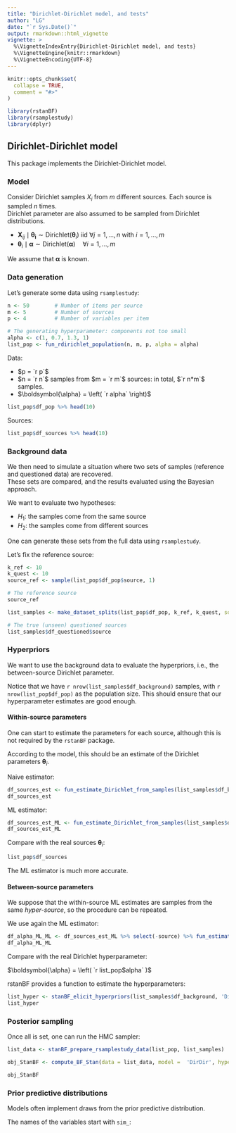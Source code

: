 ```yaml
---
title: "Dirichlet-Dirichlet model, and tests"
author: "LG"
date: "`r Sys.Date()`"
output: rmarkdown::html_vignette
vignette: >
  %\VignetteIndexEntry{Dirichlet-Dirichlet model, and tests}
  %\VignetteEngine{knitr::rmarkdown}
  %\VignetteEncoding{UTF-8}
---
```

\newcommand{\hr}[1]{{#1}_{\text{ref}}}
\newcommand{\hq}[1]{{#1}_{\text{quest}}}
\newcommand{\hrq}[1]{{#1}_{\text{ref,quest}}}
\renewcommand{\vec}[1]{\boldsymbol{#1}}
\newcommand{\tot}[1]{\overline{#1}}
\newcommand{\simiid}{\overset{iid}{~\sim~}}
\newcommand{\BF}{\mathrm{BF}} 
\newcommand{\indep}{~\perp\!\!\!\perp~}
\newcommand{\EE}{\mathop{\mathbb{E}}}
\newcommand{\Var}{\mathop{\mathrm{Var}}}
\newcommand{\dirichlet}[1]{\text{Dirichlet}{(#1)}}

```r
knitr::opts_chunk$set(
  collapse = TRUE,
  comment = "#>"
)
```

```r
library(rstanBF)
library(rsamplestudy)
library(dplyr)
```


## Dirichlet-Dirichlet model

This package implements the Dirichlet-Dirichlet model.   

### Model

Consider Dirichlet samples $X_i$ from $m$ different sources. Each source is sampled $n$ times.   
Dirichlet parameter are also assumed to be sampled from Dirichlet distributions.

- $\vec{X}_{ij} \mid \vec{\theta_i} \sim \dirichlet{\vec{\theta}_i}$ iid $\forall j = 1, \ldots, n$ with $i = 1, \ldots, m$
- $\vec{\theta}_i \mid \vec{\alpha} \sim \dirichlet{\vec{\alpha}} \quad \forall i = 1, \ldots, m$

We assume that $\vec{\alpha}$ is known.

### Data generation

Let's generate some data using `rsamplestudy`:

```r
n <- 50        # Number of items per source
m <- 5         # Number of sources
p <- 4         # Number of variables per item

# The generating hyperparameter: components not too small
alpha <- c(1, 0.7, 1.3, 1)   
list_pop <- fun_rdirichlet_population(n, m, p, alpha = alpha)
```


Data:

- $p = `r p`$ 
- $n = `r n`$ samples from $m = `r m`$ sources: in total, $`r n*m`$ samples.
- $\vec{\alpha} = \left( `r alpha` \right)$

```r
list_pop$df_pop %>% head(10)
```

Sources:

```r
list_pop$df_sources %>% head(10)
```

### Background data

We then need to simulate a situation where two sets of samples (reference and questioned data) are recovered.    
These sets are compared, and the results evaluated using the Bayesian approach.

We want to evaluate two hypotheses: 

- $H_1$: the samples come from the same source
- $H_2$: the samples come from different sources

One can generate these sets from the full data using `rsamplestudy`.

Let's fix the reference source: 

```r
k_ref <- 10
k_quest <- 10
source_ref <- sample(list_pop$df_pop$source, 1)

# The reference source
source_ref
```

```r
list_samples <- make_dataset_splits(list_pop$df_pop, k_ref, k_quest, source_ref = source_ref)

# The true (unseen) questioned sources
list_samples$df_questioned$source
```

### Hyperpriors

We want to use the background data to evaluate the hyperpriors, i.e., the between-source Dirichlet parameter.   

Notice that we have `r nrow(list_samples$df_background)` samples, with  `r nrow(list_pop$df_pop)` as the population size.
This should ensure that our hyperparameter estimates are good enough.

#### Within-source parameters

One can start to estimate the parameters for each source, although this is not required by the `rstanBF` package.

According to the model, this should be an estimate of the Dirichlet parameters $\vec{\theta}_i$.

Naive estimator:

```r
df_sources_est <- fun_estimate_Dirichlet_from_samples(list_samples$df_background, use = 'naive')
df_sources_est
```

ML estimator:

```r
df_sources_est_ML <- fun_estimate_Dirichlet_from_samples(list_samples$df_background, use = 'ML')
df_sources_est_ML
```


Compare with the real sources $\vec{\theta}_i$:
```r
list_pop$df_sources
```

The ML estimator is much more accurate.

#### Between-source parameters

We suppose that the within-source ML estimates are samples from the same *hyper-source*, so the procedure can be repeated.    

We use again the ML estimator:

```r
df_alpha_ML_ML <- df_sources_est_ML %>% select(-source) %>% fun_estimate_Dirichlet_from_single_source(use = 'ML')
df_alpha_ML_ML
```

Compare with the real Dirichlet hyperparameter:    

$\vec{\alpha} = \left( `r list_pop$alpha` \right)$


rstanBF provides a function to estimate the hyperparameters:

```r
list_hyper <- stanBF_elicit_hyperpriors(list_samples$df_background, 'DirDir', mode_hyperparameter = 'ML')
list_hyper
```

### Posterior sampling

Once all is set, one can run the HMC sampler:

```r
list_data <- stanBF_prepare_rsamplestudy_data(list_pop, list_samples)

obj_StanBF <- compute_BF_Stan(data = list_data, model =  'DirDir', hyperpriors = list_hyper)
```

```r
obj_StanBF
```

### Prior predictive distributions

Models often implement draws from the prior predictive distribution.

The names of the variables start with `sim_`:
```r

```


